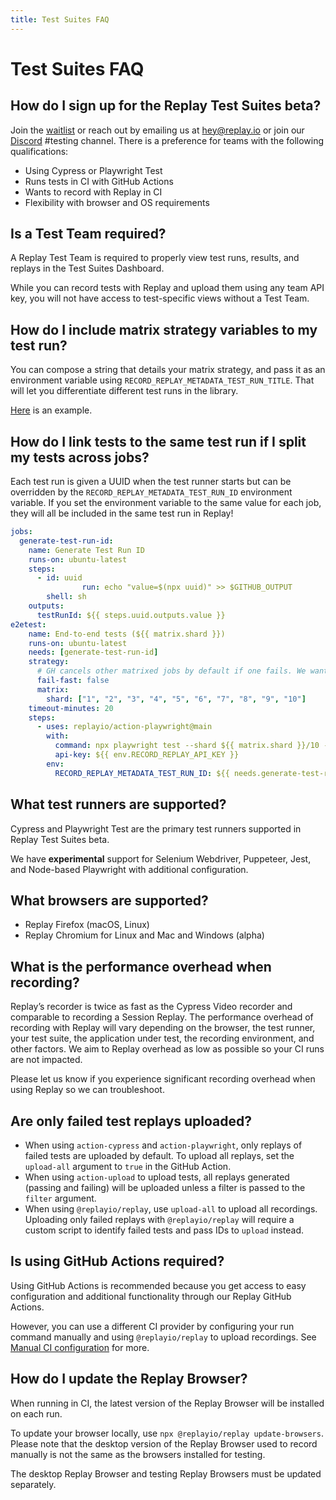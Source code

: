 ```yaml
---
title: Test Suites FAQ
---
```

# Test Suites FAQ

## How do I sign up for the Replay Test Suites beta?

Join the [waitlist](https://replayio.typeform.com/to/jTudlerL) or reach out by emailing us at hey@replay.io or join our [Discord](https://replay.io/discord) #testing channel. There is a preference for teams with the following qualifications:

- Using Cypress or Playwright Test
- Runs tests in CI with GitHub Actions
- Wants to record with Replay in CI
- Flexibility with browser and OS requirements

## Is a Test Team required?

A Replay Test Team is required to properly view test runs, results, and replays in the Test Suites Dashboard.

While you can record tests with Replay and upload them using any team API key, you will not have access to test-specific views without a Test Team.

## How do I include matrix strategy variables to my test run?

You can compose a string that details your matrix strategy, and pass it as an environment variable using `RECORD_REPLAY_METADATA_TEST_RUN_TITLE`. That will let you differentiate different test runs in the library.

[Here](https://github.com/replayio/flake/blob/main/.github/workflows/ci.yml#L59) is an example.

## How do I link tests to the same test run if I split my tests across jobs?

Each test run is given a UUID when the test runner starts but can be overridden by the `RECORD_REPLAY_METADATA_TEST_RUN_ID` environment variable. If you set the environment variable to the same value for each job, they will all be included in the same test run in Replay!

```yaml
jobs:
  generate-test-run-id:
    name: Generate Test Run ID
    runs-on: ubuntu-latest
    steps:
      - id: uuid
				run: echo "value=$(npx uuid)" >> $GITHUB_OUTPUT
        shell: sh
    outputs:
      testRunId: ${{ steps.uuid.outputs.value }}
e2etest:
    name: End-to-end tests (${{ matrix.shard }})
    runs-on: ubuntu-latest
    needs: [generate-test-run-id]
    strategy:
      # GH cancels other matrixed jobs by default if one fails. We want all E2E jobs to complete.
      fail-fast: false
      matrix:
        shard: ["1", "2", "3", "4", "5", "6", "7", "8", "9", "10"]
    timeout-minutes: 20
    steps:
      - uses: replayio/action-playwright@main
        with:
          command: npx playwright test --shard ${{ matrix.shard }}/10 --reporter=@replayio/playwright/reporter,line
          api-key: ${{ env.RECORD_REPLAY_API_KEY }}
        env:
          RECORD_REPLAY_METADATA_TEST_RUN_ID: ${{ needs.generate-test-run-id.outputs.testRunId }}
```

## What test runners are supported?

Cypress and Playwright Test are the primary test runners supported in Replay Test Suites beta. 

We have **experimental** support for Selenium Webdriver, Puppeteer, Jest, and Node-based Playwright with additional configuration.

## What browsers are supported?

- Replay Firefox (macOS, Linux)
- Replay Chromium for Linux and Mac and Windows (alpha)

## What is the performance overhead when recording?

Replay’s recorder is twice as fast as the Cypress Video recorder and comparable to recording a Session Replay. The performance overhead of recording with Replay will vary depending on the browser, the test runner, your test suite, the application under test, the recording environment, and other factors. We aim to Replay overhead as low as possible so your CI runs are not impacted.

Please let us know if you experience significant recording overhead when using Replay so we can troubleshoot. 

## Are only failed test replays uploaded?

- When using `action-cypress` and `action-playwright`, only replays of failed tests are uploaded by default. To upload all replays, set the `upload-all` argument to `true` in the GitHub Action.
- When using `action-upload` to upload tests, all replays generated (passing and failing) will be uploaded unless a filter is passed to the `filter` argument.
- When using `@replayio/replay`, use `upload-all` to upload all recordings. Uploading only failed replays with `@replayio/replay` will require a custom script to identify failed tests and pass IDs to `upload` instead.

## Is using GitHub Actions required?

Using GitHub Actions is recommended because you get access to easy configuration and additional functionality through our Replay GitHub Actions.

However, you can use a different CI provider by configuring your run command manually and using `@replayio/replay` to upload recordings. See [Manual CI configuration](/test-suites/cypress/ci-environments/using-other-ci-providers) for more.

## How do I update the Replay Browser?

When running in CI, the latest version of the Replay Browser will be installed on each run.

To update your browser locally, use `npx @replayio/replay update-browsers`. Please note that the desktop version of the Replay Browser used to record manually is not the same as the browsers installed for testing.

The desktop Replay Browser and testing Replay Browsers must be updated separately.